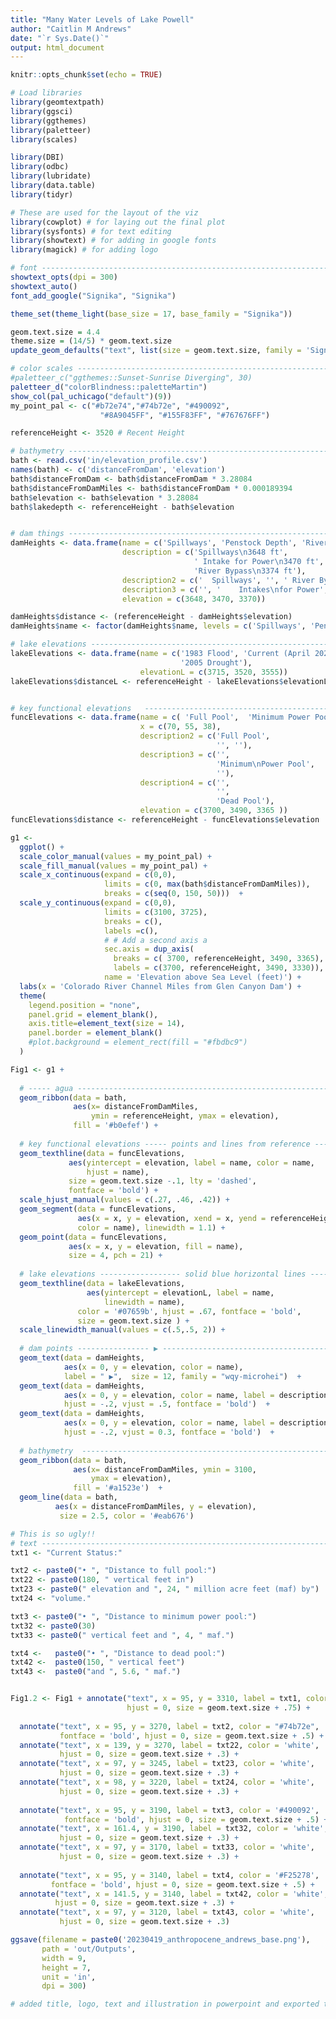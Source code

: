 ```yaml
---
title: "Many Water Levels of Lake Powell"
author: "Caitlin M Andrews"
date: "`r Sys.Date()`"
output: html_document
---
```


```r
knitr::opts_chunk$set(echo = TRUE)
```

```r
# Load libraries
library(geomtextpath)
library(ggsci)
library(ggthemes)
library(paletteer)
library(scales)

library(DBI)
library(odbc)
library(lubridate)
library(data.table)
library(tidyr)

# These are used for the layout of the viz
library(cowplot) # for laying out the final plot
library(sysfonts) # for text editing
library(showtext) # for adding in google fonts
library(magick) # for adding logo
```

```r

# font -------------------------------------------------------------------------
showtext_opts(dpi = 300)
showtext_auto()
font_add_google("Signika", "Signika")

theme_set(theme_light(base_size = 17, base_family = "Signika"))

geom.text.size = 4.4
theme.size = (14/5) * geom.text.size
update_geom_defaults("text", list(size = geom.text.size, family = 'Signika'))

# color scales -----------------------------------------------------------------
#paletteer_c("ggthemes::Sunset-Sunrise Diverging", 30)
paletteer_d("colorBlindness::paletteMartin")
show_col(pal_uchicago("default")(9))
my_point_pal <- c("#b72e74","#74b72e", "#490092",
                    "#8A9045FF", "#155F83FF", "#767676FF")


```


```r
referenceHeight <- 3520 # Recent Height 

# bathymetry -------------------------------------------------------------------
bath <- read.csv('in/elevation_profile.csv')
names(bath) <- c('distanceFromDam', 'elevation')
bath$distanceFromDam <- bath$distanceFromDam * 3.28084
bath$distanceFromDamMiles <- bath$distanceFromDam * 0.000189394
bath$elevation <- bath$elevation * 3.28084
bath$lakedepth <- referenceHeight - bath$elevation


# dam things -------------------------------------------------------------------
damHeights <- data.frame(name = c('Spillways', 'Penstock Depth', 'River Bypass'),
                         description = c('Spillways\n3648 ft',
                                         ' Intake for Power\n3470 ft',
                                         'River Bypass\n3374 ft'),
                         description2 = c('  Spillways', '', ' River Bypass'),
                         description3 = c('', '    Intakes\nfor Power', ''),
                         elevation = c(3648, 3470, 3370))

damHeights$distance <- (referenceHeight - damHeights$elevation)
damHeights$name <- factor(damHeights$name, levels = c('Spillways', 'Penstock Depth', 'River Bypass'))

# lake elevations --------------------------------------------------------------
lakeElevations <- data.frame(name = c('1983 Flood', 'Current (April 2023)', 
                                      '2005 Drought'),
                             elevationL = c(3715, 3520, 3555))
lakeElevations$distanceL <- referenceHeight - lakeElevations$elevationL


# key functional elevations   --------------------------------------------------
funcElevations <- data.frame(name = c( 'Full Pool',  'Minimum Power Pool', 'Dead Pool'),
                             x = c(70, 55, 38),
                             description2 = c('Full Pool',
                                              '', ''),
                             description3 = c('',
                                              'Minimum\nPower Pool',
                                              ''),
                             description4 = c('',
                                              '',
                                              'Dead Pool'),
                             elevation = c(3700, 3490, 3365 ))
funcElevations$distance <- referenceHeight - funcElevations$elevation


```

```r
g1 <- 
  ggplot() + 
  scale_color_manual(values = my_point_pal) +
  scale_fill_manual(values = my_point_pal) +
  scale_x_continuous(expand = c(0,0),
                     limits = c(0, max(bath$distanceFromDamMiles)),
                     breaks = c(seq(0, 150, 50)))  +
  scale_y_continuous(expand = c(0,0), 
                     limits = c(3100, 3725),
                     breaks = c(),
                     labels =c(),
                     # # Add a second axis a
                     sec.axis = dup_axis(
                       breaks = c( 3700, referenceHeight, 3490, 3365),
                       labels = c(3700, referenceHeight, 3490, 3330)),
                     name = 'Elevation above Sea Level (feet)') +
  labs(x = 'Colorado River Channel Miles from Glen Canyon Dam') +
  theme(
    legend.position = "none",
    panel.grid = element_blank(),
    axis.title=element_text(size = 14),
    panel.border = element_blank()
    #plot.background = element_rect(fill = "#fbdbc9")
  ) 

```

```r
Fig1 <- g1 + 
  
  # ----- agua -----------------------------------------------------------------
  geom_ribbon(data = bath,
              aes(x= distanceFromDamMiles, 
                  ymin = referenceHeight, ymax = elevation),
              fill = '#b0efef') +
  
  # key functional elevations ----- points and lines from reference ------------
  geom_texthline(data = funcElevations,
             aes(yintercept = elevation, label = name, color = name, 
                 hjust = name), 
             size = geom.text.size -.1, lty = 'dashed', 
             fontface = 'bold') +
  scale_hjust_manual(values = c(.27, .46, .42)) +
  geom_segment(data = funcElevations,
               aes(x = x, y = elevation, xend = x, yend = referenceHeight,
               color = name), linewidth = 1.1) +
  geom_point(data = funcElevations,
             aes(x = x, y = elevation, fill = name),
             size = 4, pch = 21) +
  
  # lake elevations ------------------ solid blue horizontal lines -------------
  geom_texthline(data = lakeElevations,
                 aes(yintercept = elevationL, label = name,
                     linewidth = name),
               color = '#07659b', hjust = .67, fontface = 'bold', 
               size = geom.text.size ) +
  scale_linewidth_manual(values = c(.5,.5, 2)) +
  
  # dam points ---------------- ▶ ----------------------------------------------
  geom_text(data = damHeights,
            aes(x = 0, y = elevation, color = name),
            label = " ▶",  size = 12, family = "wqy-microhei")  +
  geom_text(data = damHeights,
            aes(x = 0, y = elevation, color = name, label = description3),
            hjust = -.2, vjust = .5, fontface = 'bold')  +
  geom_text(data = damHeights,
            aes(x = 0, y = elevation, color = name, label = description2),
            hjust = -.2, vjust = 0.3, fontface = 'bold')  +
  
  # bathymetry  ----------------------------------------------------------------
  geom_ribbon(data = bath,
              aes(x= distanceFromDamMiles, ymin = 3100, 
                  ymax = elevation),
              fill = '#a1523e')  +
  geom_line(data = bath,
          aes(x = distanceFromDamMiles, y = elevation),
           size = 2.5, color = '#eab676') 

```

```r
# This is so ugly!!
# text -------------------------------------------------------------------------
txt1 <- "Current Status:"

txt2 <- paste0("• ", "Distance to full pool:")
txt22 <- paste0(180, " vertical feet in")
txt23 <- paste0(" elevation and ", 24, " million acre feet (maf) by")
txt24 <- "volume."

txt3 <- paste0("• ", "Distance to minimum power pool:")
txt32 <- paste0(30)
txt33 <- paste0(" vertical feet and ", 4, " maf.") 

txt4 <-   paste0("• ", "Distance to dead pool:")
txt42 <-  paste0(150, " vertical feet")
txt43 <-  paste0("and ", 5.6, " maf.")


Fig1.2 <- Fig1 + annotate("text", x = 95, y = 3310, label = txt1, color = 'white', 
                          hjust = 0, size = geom.text.size + .75) +
  
  annotate("text", x = 95, y = 3270, label = txt2, color = "#74b72e",  
           fontface = 'bold', hjust = 0, size = geom.text.size + .5) +
  annotate("text", x = 139, y = 3270, label = txt22, color = 'white',  
           hjust = 0, size = geom.text.size + .3) + 
  annotate("text", x = 97, y = 3245, label = txt23, color = 'white',  
           hjust = 0, size = geom.text.size + .3) + 
  annotate("text", x = 98, y = 3220, label = txt24, color = 'white',  
           hjust = 0, size = geom.text.size + .3) + 
  
  annotate("text", x = 95, y = 3190, label = txt3, color = '#490092', 
            fontface = 'bold', hjust = 0, size = geom.text.size + .5) + 
  annotate("text", x = 161.4, y = 3190, label = txt32, color = 'white',
           hjust = 0, size = geom.text.size + .3) + 
  annotate("text", x = 97, y = 3170, label = txt33, color = 'white',
           hjust = 0, size = geom.text.size + .3) + 
   
  annotate("text", x = 95, y = 3140, label = txt4, color = '#F25278',
         fontface = 'bold', hjust = 0, size = geom.text.size + .5) +
  annotate("text", x = 141.5, y = 3140, label = txt42, color = 'white',  
          hjust = 0, size = geom.text.size + .3) + 
  annotate("text", x = 97, y = 3120, label = txt43, color = 'white',
           hjust = 0, size = geom.text.size + .3) 

ggsave(filename = paste0('20230419_anthropocene_andrews_base.png'), 
       path = 'out/Outputs',
       width = 9,
       height = 7,
       unit = 'in',
       dpi = 300)

# added title, logo, text and illustration in powerpoint and exported to png.
```